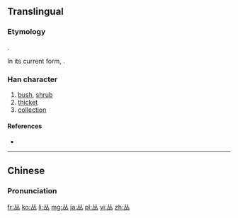 <!--{{also|叢}} may be replaced by zh-forms -->
{{also|从}}
==Translingual==

===Etymology===
{{Han simp}}.

In its current form, {{Han compound|从|一|c1=p|c2=s|ls=psc}}.

===Han character===
{{Han char|rn=1|rad=一|as=04|sn=5|four=88100|canj=OOM|ids=⿱从一}}

# [[bush]], [[shrub]]
# [[thicket]]
# [[collection]]

====References====
* {{Han ref|kx=0078.021|hdz=10017.030|uh=4E1B|ud=19995}}

----

==Chinese==
{{zh-hanzi-box|丛|[[叢]]}}

===Pronunciation===
{{zh-pron
|m=cóng
|c=cung4
|mc=y
|oc=y
|ma=
|cat=n
}}

[[fr:丛]]
[[ko:丛]]
[[li:丛]]
[[mg:丛]]
[[ja:丛]]
[[pl:丛]]
[[vi:丛]]
[[zh:丛]]